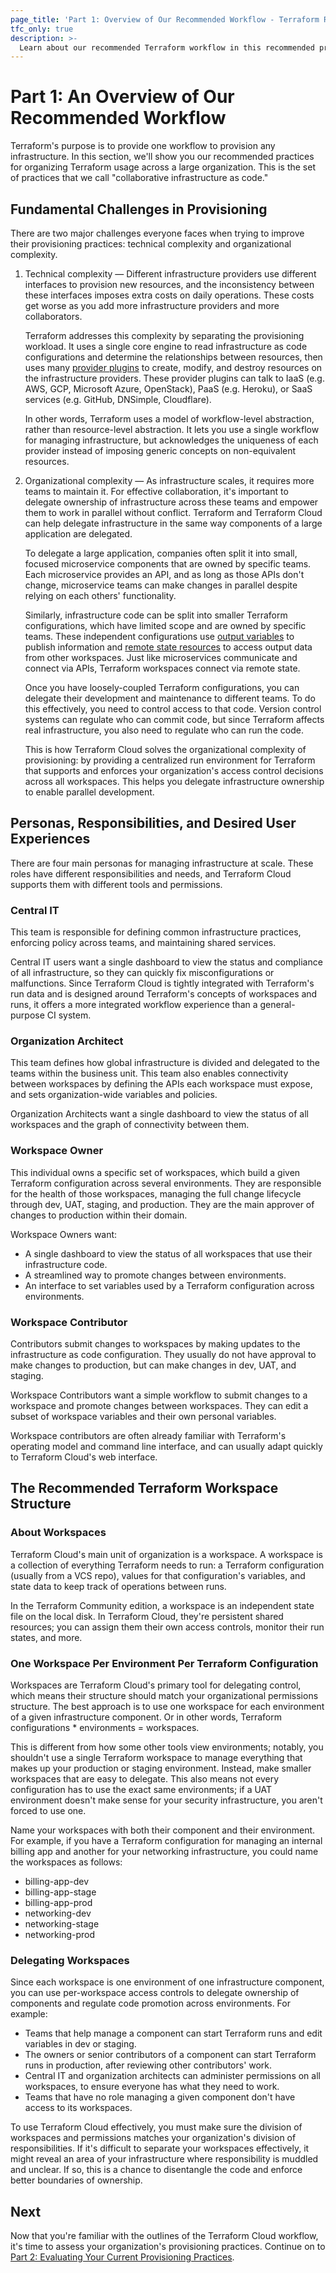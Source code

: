 ```yaml
---
page_title: 'Part 1: Overview of Our Recommended Workflow - Terraform Recommended Practices'
tfc_only: true
description: >-
  Learn about our recommended Terraform workflow in this recommended practices guide.
---
```


# Part 1: An Overview of Our Recommended Workflow

Terraform's purpose is to provide one workflow to provision any infrastructure. In this section, we'll show you our recommended practices for organizing Terraform usage across a large organization. This is the set of practices that we call "collaborative infrastructure as code."

## Fundamental Challenges in Provisioning

There are two major challenges everyone faces when trying to improve their provisioning practices: technical complexity and organizational complexity.

1. Technical complexity — Different infrastructure providers use different interfaces to provision new resources, and the inconsistency between these interfaces imposes extra costs on daily operations. These costs get worse as you add more infrastructure providers and more collaborators.

   Terraform addresses this complexity by separating the provisioning workload. It uses a single core engine to read infrastructure as code configurations and determine the relationships between resources, then uses many [provider plugins](/terraform/language/providers) to create, modify, and destroy resources on the infrastructure providers. These provider plugins can talk to IaaS (e.g. AWS, GCP, Microsoft Azure, OpenStack), PaaS (e.g. Heroku), or SaaS services (e.g. GitHub, DNSimple, Cloudflare).

   In other words, Terraform uses a model of workflow-level abstraction, rather than resource-level abstraction. It lets you use a single workflow for managing  infrastructure, but acknowledges the uniqueness of each provider instead of imposing generic concepts on non-equivalent resources.

1. Organizational complexity — As infrastructure scales, it requires more teams to maintain it. For effective collaboration, it's important to delegate ownership of infrastructure across these teams and empower them to work in parallel without conflict. Terraform and Terraform Cloud can help delegate infrastructure in the same way components of a large application are delegated.

   To delegate a large application, companies often split it into small, focused microservice components that are owned by specific teams. Each microservice provides an API, and as long as those APIs don't change, microservice teams can make changes in parallel despite relying on each others' functionality.

   Similarly, infrastructure code can be split into smaller Terraform configurations, which have limited scope and are owned by specific teams. These independent configurations use [output variables](/terraform/language/values/outputs) to publish information and [remote state resources](/terraform/language/state/remote-state-data) to access output data from other workspaces. Just like microservices communicate and connect via APIs, Terraform workspaces connect via remote state.

   Once you have loosely-coupled Terraform configurations, you can delegate their development and maintenance to different teams. To do this effectively, you need to control access to that code. Version control systems can regulate who can commit code, but since Terraform affects real infrastructure, you also need to regulate who can run the code.

   This is how Terraform Cloud solves the organizational complexity of provisioning: by providing a centralized run environment for Terraform that supports and enforces your organization's access control decisions across all workspaces. This helps you delegate infrastructure ownership to enable parallel development.

## Personas, Responsibilities, and Desired User Experiences

There are four main personas for managing infrastructure at scale. These roles have different responsibilities and needs, and Terraform Cloud supports them with different tools and permissions.

### Central IT

This team is responsible for defining common infrastructure practices, enforcing policy across teams, and maintaining shared services.

Central IT users want a single dashboard to view the status and compliance of all infrastructure, so they can quickly fix misconfigurations or malfunctions. Since Terraform Cloud is tightly integrated with Terraform's run data and is designed around Terraform's concepts of workspaces and runs, it offers a more integrated workflow experience than a general-purpose CI system.

### Organization Architect

This team defines how global infrastructure is divided and delegated to the teams within the business unit. This team also enables connectivity between workspaces by defining the APIs each workspace must expose, and sets organization-wide variables and policies.

Organization Architects want a single dashboard to view the status of all workspaces and the graph of connectivity between them.

### Workspace Owner

This individual owns a specific set of workspaces, which build a given Terraform configuration across several environments. They are responsible for the health of those workspaces, managing the full change lifecycle through dev, UAT, staging, and production. They are the main approver of changes to production within their domain.

Workspace Owners want:

* A single dashboard to view the status of all workspaces that use their infrastructure code.
* A streamlined way to promote changes between environments.
* An interface to set variables used by a Terraform configuration across environments.

### Workspace Contributor

Contributors submit changes to workspaces by making updates to the infrastructure as code configuration. They usually do not have approval to make changes to production, but can make changes in dev, UAT, and staging.

Workspace Contributors want a simple workflow to submit changes to a workspace and promote changes between workspaces. They can edit a subset of workspace variables and their own personal variables.

Workspace contributors are often already familiar with Terraform's operating model and command line interface, and can usually adapt quickly to Terraform Cloud's web interface.

## The Recommended Terraform Workspace Structure

### About Workspaces

Terraform Cloud's main unit of organization is a workspace. A workspace is a collection of everything Terraform needs to run: a Terraform configuration (usually from a VCS repo), values for that configuration's variables, and state data to keep track of operations between runs.

In the Terraform Community edition, a workspace is an independent state file on the local disk. In Terraform Cloud, they're persistent shared resources; you can assign them their own access controls, monitor their run states, and more.

### One Workspace Per Environment Per Terraform Configuration

Workspaces are Terraform Cloud's primary tool for delegating control, which means their structure should match your organizational permissions structure. The best approach is to use one workspace for each environment of a given infrastructure component. Or in other words, Terraform configurations \* environments = workspaces.

This is different from how some other tools view environments; notably, you shouldn't use a single Terraform workspace to manage everything that makes up your production or staging environment. Instead, make smaller workspaces that are easy to delegate. This also means not every configuration has to use the exact same environments; if a UAT environment doesn't make sense for your security infrastructure, you aren't forced to use one.

Name your workspaces with both their component and their environment. For example, if you have a Terraform configuration for managing an internal billing app and another for your networking infrastructure, you could name the workspaces as follows:

* billing-app-dev
* billing-app-stage
* billing-app-prod
* networking-dev
* networking-stage
* networking-prod

### Delegating Workspaces

Since each workspace is one environment of one infrastructure component, you can use per-workspace access controls to delegate ownership of components and regulate code promotion across environments. For example:

* Teams that help manage a component can start Terraform runs and edit variables in dev or staging.
* The owners or senior contributors of a component can start Terraform runs in production, after reviewing other contributors' work.
* Central IT and organization architects can administer permissions on all workspaces, to ensure everyone has what they need to work.
* Teams that have no role managing a given component don't have access to its workspaces.

To use Terraform Cloud effectively, you must make sure the division of workspaces and permissions matches your organization's division of responsibilities. If it's difficult to separate your workspaces effectively, it might reveal an area of your infrastructure where responsibility is muddled and unclear. If so, this is a chance to disentangle the code and enforce better boundaries of ownership.

## Next

Now that you're familiar with the outlines of the Terraform Cloud workflow, it's time to assess your organization's provisioning practices. Continue on to [Part 2: Evaluating Your Current Provisioning Practices](/terraform/cloud-docs/recommended-practices/part2).
